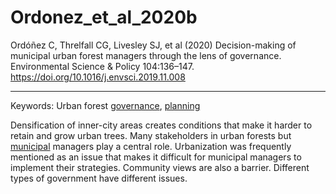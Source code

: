 # Ordonez_et_al_2020b  

Ordóñez C, Threlfall CG, Livesley SJ, et al (2020) Decision-making of municipal urban forest managers through the lens of governance. Environmental Science & Policy 104:136–147. <https://doi.org/10.1016/j.envsci.2019.11.008>


---

Keywords: Urban forest [governance](../topics/Governance.qmd), [planning](../topics/Planning.qmd) 	

Densification of inner-city areas creates conditions that make it harder to retain and grow urban trees. Many stakeholders in urban forests but [municipal](../topics/Municipal.qmd) managers play a central role. Urbanization was frequently mentioned as an issue that makes it difficult for municipal managers to implement their strategies. Community views are also a barrier. Different types of government have different issues.
